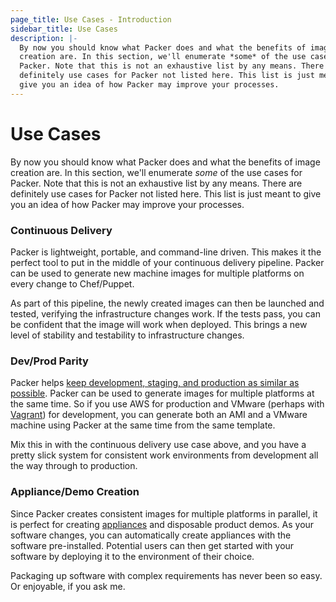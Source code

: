 ```yaml
---
page_title: Use Cases - Introduction
sidebar_title: Use Cases
description: |-
  By now you should know what Packer does and what the benefits of image
  creation are. In this section, we'll enumerate *some* of the use cases for
  Packer. Note that this is not an exhaustive list by any means. There are
  definitely use cases for Packer not listed here. This list is just meant to
  give you an idea of how Packer may improve your processes.
---
```


# Use Cases

By now you should know what Packer does and what the benefits of image creation
are. In this section, we'll enumerate _some_ of the use cases for Packer. Note
that this is not an exhaustive list by any means. There are definitely use cases
for Packer not listed here. This list is just meant to give you an idea of how
Packer may improve your processes.

### Continuous Delivery

Packer is lightweight, portable, and command-line driven. This makes it the
perfect tool to put in the middle of your continuous delivery pipeline. Packer
can be used to generate new machine images for multiple platforms on every
change to Chef/Puppet.

As part of this pipeline, the newly created images can then be launched and
tested, verifying the infrastructure changes work. If the tests pass, you can be
confident that the image will work when deployed. This brings a new level of
stability and testability to infrastructure changes.

### Dev/Prod Parity

Packer helps [keep development, staging, and production as similar as
possible](http://www.12factor.net/dev-prod-parity). Packer can be used to
generate images for multiple platforms at the same time. So if you use AWS for
production and VMware (perhaps with [Vagrant](https://www.vagrantup.com)) for
development, you can generate both an AMI and a VMware machine using Packer at
the same time from the same template.

Mix this in with the continuous delivery use case above, and you have a pretty
slick system for consistent work environments from development all the way
through to production.

### Appliance/Demo Creation

Since Packer creates consistent images for multiple platforms in parallel, it is
perfect for creating
[appliances](https://en.wikipedia.org/wiki/Software_appliance) and disposable
product demos. As your software changes, you can automatically create appliances
with the software pre-installed. Potential users can then get started with your
software by deploying it to the environment of their choice.

Packaging up software with complex requirements has never been so easy. Or
enjoyable, if you ask me.
